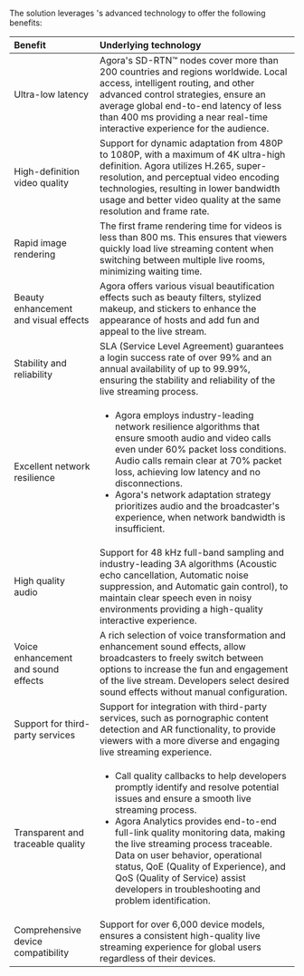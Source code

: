 
The <Vg k="SOL_LIVE" /> solution leverages <Vg k="COMPANY" />'s advanced technology to offer the following benefits:

| Benefit | Underlying technology |
|:------------- |:------------------- |
| Ultra-low latency | Agora's SD-RTN™ nodes cover more than 200 countries and regions worldwide. Local access, intelligent routing, and other advanced control strategies, ensure an average global end-to-end latency of less than 400 ms providing a near real-time interactive experience for the audience. |
| High-definition video quality | Support for dynamic adaptation from 480P to 1080P, with a maximum of 4K ultra-high definition. Agora utilizes H.265, super-resolution, and perceptual video encoding technologies, resulting in lower bandwidth usage and better video quality at the same resolution and frame rate. |
| Rapid image rendering | The first frame rendering time for videos is less than 800 ms. This ensures that viewers quickly load live streaming content when switching between multiple live rooms, minimizing waiting time. |
| Beauty enhancement and visual effects  | Agora offers various visual beautification effects such as beauty filters, stylized makeup, and stickers to enhance the appearance of hosts and add fun and appeal to the live stream. |
| Stability and reliability  | SLA (Service Level Agreement) guarantees a login success rate of over 99% and an annual availability of up to 99.99%, ensuring the stability and reliability of the live streaming process. |
| Excellent network resilience | <ul><li> Agora employs industry-leading network resilience algorithms that ensure smooth audio and video calls even under 60% packet loss conditions. Audio calls remain clear at 70% packet loss, achieving low latency and no disconnections. </li><li> Agora's network adaptation strategy prioritizes audio and the broadcaster's experience, when network bandwidth is insufficient. </li></ul> |
| High quality audio | Support for 48 kHz full-band sampling and industry-leading 3A algorithms (Acoustic echo cancellation, Automatic noise suppression, and Automatic gain control), to maintain clear speech even in noisy environments providing a high-quality interactive experience.|
| Voice enhancement and sound effects | A rich selection of voice transformation and enhancement sound effects, allow broadcasters to freely switch between options to increase the fun and engagement of the live stream. Developers select desired sound effects without manual configuration. |
| Support for third-party services | Support for integration with third-party services, such as pornographic content detection and AR functionality, to provide viewers with a more diverse and engaging live streaming experience. |
| Transparent and traceable quality | <ul><li>Call quality callbacks to help developers promptly identify and resolve potential issues and ensure a smooth live streaming process.</li><li>Agora Analytics provides end-to-end full-link quality monitoring data, making the live streaming process traceable. Data on user behavior, operational status, QoE (Quality of Experience), and QoS (Quality of Service) assist developers in troubleshooting and problem identification.</li></ul> |
| Comprehensive device compatibility | Support for over 6,000 device models, ensures a consistent high-quality live streaming experience for global users regardless of their devices. |
